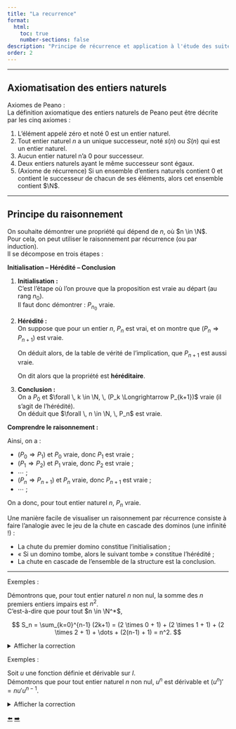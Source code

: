 ```yaml
---
title: "La recurrence"
format:
  html:
    toc: true
    number-sections: false
description: "Principe de récurrence et application à l'étude des suites"
order: 2
---
```




-----


## Axiomatisation des entiers naturels

::: {.bloc .thm}
<span class="bloc-titre">Axiomes de Peano :</span>  
La définition axiomatique des entiers naturels de Peano peut être décrite par les cinq axiomes :

1. L'élément appelé zéro et noté $0$ est un entier naturel.  
2. Tout entier naturel $n$ a un unique successeur, noté $s(n)$ ou $S(n)$ qui est un entier naturel.  
3. Aucun entier naturel n'a $0$ pour successeur.  
4. Deux entiers naturels ayant le même successeur sont égaux.  
5. (Axiome de récurrence) Si un ensemble d'entiers naturels contient $0$ et contient le successeur de chacun de ses éléments, alors cet ensemble contient $\N$.  
:::

---

## Principe du raisonnement

::: {.bloc .rem}
On souhaite démontrer une propriété qui dépend de $n$, où $n \in \N$.  
Pour cela, on peut utiliser le raisonnement par récurrence (ou par induction).  
Il se décompose en trois étapes :

**Initialisation – Hérédité – Conclusion**

1. **Initialisation :**  
   C'est l'étape où l'on prouve que la proposition est vraie au départ (au rang $n_0$).  
   Il faut donc démontrer : $P_{n_0}$ vraie.

2. **Hérédité :**  
   On suppose que pour un entier $n$, $P_n$ est vrai, et on montre que $(P_n \Rightarrow P_{n+1})$ est vraie. 
    
   On déduit alors, de la table de vérité de l'implication, que $P_{n+1}$ est aussi vraie. 

   On dit alors que la propriété est **héréditaire**.

3. **Conclusion :**  
   On a $P_0$ et $\forall \, k \in \N, \, (P_k \Longrightarrow P_{k+1})$ vraie (il s'agit de l’hérédité).  
   On déduit que $\forall \, n \in \N, \, P_n$ est vraie.
:::


::: {.bloc .rem}
**Comprendre le raisonnement :**

Ainsi, on a :  

- $(P_0 \Longrightarrow P_1)$ et $P_0$ vraie, donc $P_1$ est vraie ;  
- $(P_1 \Longrightarrow P_2)$ et $P_1$ vraie, donc $P_2$ est vraie ;  
- $\cdots$ ;  
- $(P_n \Longrightarrow P_{n+1})$ et $P_n$ vraie, donc $P_{n+1}$ est vraie ;  
- $\cdots$ ;  

On a donc, pour tout entier naturel $n$, $P_n$ vraie.



Une manière facile de visualiser un raisonnement par récurrence consiste à faire l'analogie avec le jeu de la chute en cascade des dominos (une infinité !) :  

- La chute du premier domino constitue l'initialisation ;  
- « Si un domino tombe, alors le suivant tombe » constitue l'hérédité ;  
- La chute en cascade de l'ensemble de la structure est la conclusion.  
:::


---

::: {.bloc .ex}
<span class="bloc-titre">Exemples : </span><br>

Démontrons que, pour tout entier naturel $n$ non nul, la somme des $n$ premiers entiers impairs est $n^2$.  
C'est-à-dire que pour tout $n \in \N^*$,

$$
S_n = \sum_{k=0}^{n-1} (2k+1) = (2 \times 0 + 1) + (2 \times 1 + 1) + (2 \times 2 + 1) + \dots + (2(n-1) + 1) = n^2.
$$

<details class="bloc cor"><summary>Afficher la correction</summary>

Soit, pour tout entier $n$ non nul, $P_n : S_n = n^2$.

- *Initialisation :*  
  Pour $n=1$, $1^2 = 1$, et $S_1 = 2 \times 0 + 1 = 1$.  
  Ainsi, $P_1$ est vraie, et la récurrence est initialisée.

- *Hérédité :*  
  On suppose que pour un entier $n \geqslant 1$ arbitrairement fixé, la propriété $P_n$ est vraie.  
  Démontrons que $(P_n \Rightarrow P_{n+1})$ est vraie.  

  $$
  \sum_{k=0}^{n} (2k+1) = \underbrace{(2 \times 0 + 1) + (2 \times 1 + 1) + (2 \times 2 + 1) + \dots + (2(n-1) + 1)}_{S_n = n^2} + (2n + 1)
  $$

  $$
  = n^2 + 2n + 1 = (n+1)^2.
  $$

  On a $P_n$ vraie et la propriété est héréditaire, donc $P_{n+1}$ est vraie.

- *Conclusion :*  
  On a $P_1$ et $\forall \, n \in \N^*, \, (P_n \Rightarrow P_{n+1})$ vraie.  
  On déduit que $\forall \, n \in \N^*, \, P_n$ est vraie.

</details>
:::


::: {.bloc .ex}
<span class="bloc-titre">Exemples : </span><br>

Soit $u$ une fonction définie et dérivable sur $I$.  
Démontrons que pour tout entier naturel $n$ non nul, $u^n$ est dérivable et $(u^n)' = n u' u^{n-1}$.

<details class="bloc cor"><summary>Afficher la correction</summary>

On note, pour tout entier naturel $n$ non nul, $P_n$ : « $u^n$ est dérivable et $(u^n)' = n u' u^{n-1}$ ».

- *Initialisation :*  
  Pour $n=1$, $(u^1)' = u'$ et $n u' u^{n-1} = 1 \times u' \times u^0 = u'$.  
  Ainsi, $P_1$ est vraie.

- *Hérédité :*  
  On suppose que pour un entier $n \geqslant 1$ arbitrairement fixé, la propriété $P_n$ est vraie, c'est-à-dire que $u^n$ est dérivable et $(u^n)' = n u' u^{n-1}$.  
  Démontrons que $(P_n \Rightarrow P_{n+1})$ est vraie.  

  $u^{n+1} = u \times u^n$, ainsi $u^{n+1}$ est dérivable comme produit de fonctions dérivables.  

  Or,  

  $$
  (u^{n+1})' = (u \times u^n)' = u' u^n + u \times n u' u^{n-1} = u' u^n + n u' u^n = (n+1) u' u^n.
  $$

  On déduit alors que $(P_n \Rightarrow P_{n+1})$ est vraie.  
  Ainsi, $P_n$ est vraie et la propriété est héréditaire, donc $P_{n+1}$ est vraie.

- *Conclusion :*  
  On a $P_1$ et $\forall \, n \in \N^*, \, (P_n \Rightarrow P_{n+1})$ vraie.  
  On déduit que $\forall \, n \in \N^*, \, P_n$ est vraie, donc $u^n$ est dérivable et $(u^n)' = n u' u^{n-1}$.

</details>
:::




<div class="nav-pages">
  <a class="prev" href="historique.html">⬅️</a>
  <a class="next" href="application.html">➡️</a>
</div>
